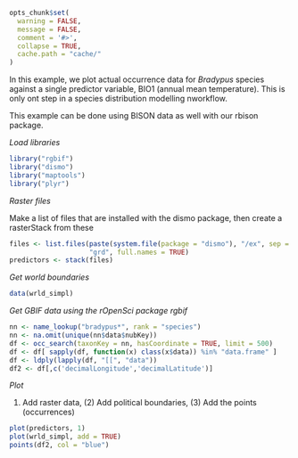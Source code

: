 ```r
opts_chunk$set(
  warning = FALSE,
  message = FALSE,
  comment = '#>',
  collapse = TRUE,
  cache.path = "cache/"
)
```

In this example, we plot actual occurrence data for _Bradypus_ species against a single predictor variable, BIO1 (annual mean temperature). This is only ont step in a species distribution modelling nworkflow.

This example can be done using BISON data as well with our rbison package.

_Load libraries_

```r
library("rgbif")
library("dismo")
library("maptools")
library("plyr")
```

_Raster files_

Make a list of files that are installed with the dismo package, then create a rasterStack from these

```r
files <- list.files(paste(system.file(package = "dismo"), "/ex", sep = ""),
                    "grd", full.names = TRUE)
predictors <- stack(files)
```

_Get world boundaries_

```r
data(wrld_simpl)
```

_Get GBIF data using the rOpenSci package rgbif_

```r
nn <- name_lookup("bradypus*", rank = "species")
nn <- na.omit(unique(nn$data$nubKey))
df <- occ_search(taxonKey = nn, hasCoordinate = TRUE, limit = 500)
df <- df[ sapply(df, function(x) class(x$data)) %in% "data.frame" ]
df <- ldply(lapply(df, "[[", "data"))
df2 <- df[,c('decimalLongitude','decimalLatitude')]
```

_Plot_

(1) Add raster data, (2) Add political boundaries, (3) Add the points (occurrences)

```r
plot(predictors, 1)
plot(wrld_simpl, add = TRUE)
points(df2, col = "blue")
```
